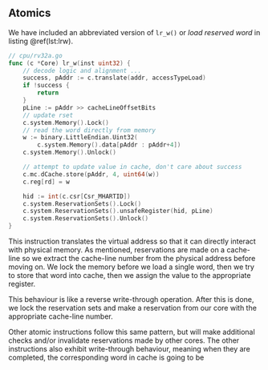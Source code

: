 ## Atomics {#impl:atomics}

We have included an abbreviated version of `lr_w()` or *load reserved word* in listing\ \@ref(lst:lrw).

```.go
// cpu/rv32a.go
func (c *Core) lr_w(inst uint32) {
    // decode logic and alignment ...
	success, pAddr := c.translate(addr, accessTypeLoad)
	if !success {
		return
	}
	pLine := pAddr >> cacheLineOffsetBits
	// update rset
	c.system.Memory().Lock()
    // read the word directly from memory
	w := binary.LittleEndian.Uint32(
        c.system.Memory().data[pAddr : pAddr+4])
	c.system.Memory().Unlock()

	// attempt to update value in cache, don't care about success
	c.mc.dCache.store(pAddr, 4, uint64(w))
    c.reg[rd] = w

    hid := int(c.csr[Csr_MHARTID])
    c.system.ReservationSets().Lock()
    c.system.ReservationSets().unsafeRegister(hid, pLine)
    c.system.ReservationSets().Unlock()
}
```

This instruction translates the virtual address so that it can directly interact with physical memory.
As mentioned, reservations are made on a cache-line so we extract the cache-line number from the physical address before moving on.
We lock the memory before we load a single word, then we try to store that word into cache, then we assign the value to the appropriate register.

This behaviour is like a reverse write-through operation.
After this is done, we lock the reservation sets and make a reservation from our core with the appropriate cache-line number.

Other atomic instructions follow this same pattern, but will make additional checks and/or invalidate reservations made by other cores.
The other instructions also exhibit write-through behaviour, meaning when they are completed, the corresponding word in cache is going to be 
